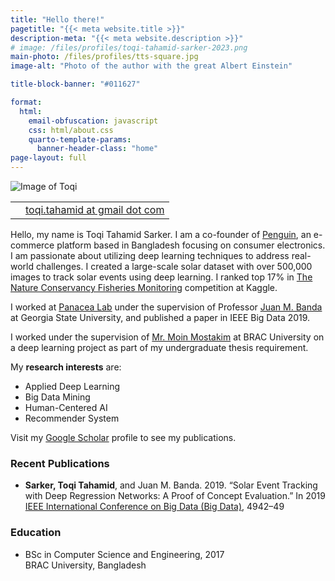 ```yaml
---
title: "Hello there!"
pagetitle: "{{< meta website.title >}}"
description-meta: "{{< meta website.description >}}"
# image: /files/profiles/toqi-tahamid-sarker-2023.png
main-photo: /files/profiles/tts-square.jpg
image-alt: "Photo of the author with the great Albert Einstein"

title-block-banner: "#011627"

format:
  html:
    email-obfuscation: javascript
    css: html/about.css
    quarto-template-params:
      banner-header-class: "home"
page-layout: full
---
```


::: {.grid}

::: {.g-col-12 .g-col-sm-4}

```{=html}

<div class="pic-intro">
  <img class="center-block img img-responsive img-thumbnail"
      src="{{< meta main-photo >}}"
      alt="Image of Toqi">

  <!-- <p id="title">
    Co-founder
    <br>
    <span id="program">penguin.com.bd</span>
  </p> -->

  <table class="table" id="contact-table">
    <tbody>
        <!-- <tr>
            <td style="width:30px">
                <i class="fas fa-home"></i>
            </td>
            <td>
                Address Line 1
                <br>
                Address Line 2
                <br>
                Address Line 3
            </td>
        </tr> -->
        <tr>
            <td>
                <i class="fa-solid fa-envelope"></i>
            </td>
            <td>
                <a href="mailto:toqi.tahamid@gmail.com">toqi.tahamid at gmail dot com</a>
            </td>
        </tr>
    </tbody>
  </table>
</div>

```


<!-- <a class="twitter-timeline" data-height="600" data-width="400"  href="https://twitter.com/toqitahamid?ref_src=twsrc%5Etfw">Tweets by toqitahamid</a>

<script async src="https://platform.twitter.com/widgets.js" charset="utf-8"></script> -->


:::

::: {.g-col-12 .g-col-sm-8}

<!-- ::: {.callout-important appearance="simple" icon=false}
<p style="color:#CE4446">**I am actively looking for a research assistantship position for Fall 23. If you are interested, please refer to my [CV](/cv/tts-cv.pdf)**</p>

::: -->

<div id="intro">
Hello, my name is Toqi Tahamid Sarker. I am a co-founder of <a href="https://www.penguin.com.bd/">Penguin</a>, an e-commerce platform based in Bangladesh focusing on consumer electronics. I am passionate about utilizing deep learning techniques to address real-world challenges. I created a large-scale solar dataset with over 500,000 images to track solar events using deep learning. I ranked top 17% in <a href="https://www.kaggle.com/c/the-nature-conservancy-fisheries-monitoring">The Nature Conservancy Fisheries Monitoring</a> competition at Kaggle. 

I worked at <a href="http://www.panacealab.org/">Panacea Lab</a> under the supervision of Professor <a href="http://www.jmbanda.com/">Juan M. Banda</a> at Georgia State University, and published a paper in IEEE Big Data 2019.

I worked under the supervision of [Mr. Moin Mostakim](https://www.bracu.ac.bd/about/people/moin-mostakim) at BRAC University on a deep learning project as part of my undergraduate thesis requirement.

My **research interests** are:

* Applied Deep Learning
* Big Data Mining
* Human-Centered AI
* Recommender System

Visit my [Google Scholar](https://scholar.google.com/citations?user=i1SmuwYAAAAJ&hl=en) profile to see my publications.
</div>



```{=html}
<h3 class="push-down-3">
  <span><i class="fa-solid fa-book"></i> Recent Publications</span>
</h3>
<ul id="publications">
  <li>
      <b>Sarker, Toqi Tahamid</b>, and Juan M. Banda. 2019. “Solar Event Tracking with Deep Regression Networks: A Proof of Concept Evaluation.” In 2019 <a href="https://bigdataieee.org/BigData2019/">IEEE International Conference on Big Data (Big Data)</a>, 4942–49  <a href="https://doi.org/10.1109/BigData47090.2019.9006273"><i class="fas fa-link"></i></a>
  </li>
</ul>



<h3 class="push-down-3">
        <span><i class="fa-solid fa-graduation-cap"></i> Education</span>
    </h3>
    <ul id="education">
        
        <li>
            BSc in Computer Science and Engineering, 2017
            <br>
            <!-- <span class="university"><em>BRAC University, Bangladesh</em></span> -->
            <span class="university">BRAC University, Bangladesh</span>
        </li>
    </ul>
```

:::

:::


